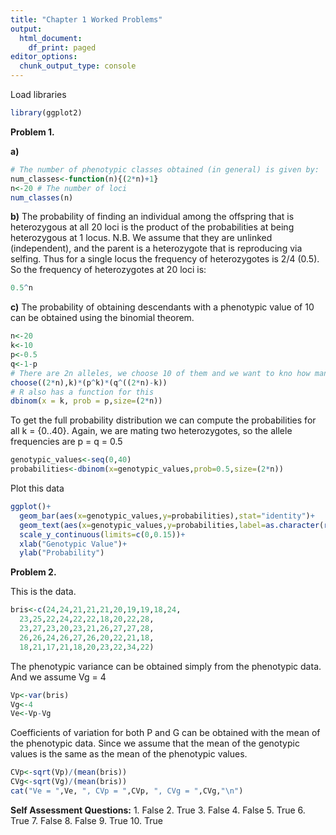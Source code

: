 ```yaml
---
title: "Chapter 1 Worked Problems"
output:
  html_document:
    df_print: paged
editor_options: 
  chunk_output_type: console
---
```


Load libraries
```r
library(ggplot2)
```

__Problem 1.__

__a)__ 
```r
# The number of phenotypic classes obtained (in general) is given by:
num_classes<-function(n){(2*n)+1}
n<-20 # The number of loci
num_classes(n)
```
__b)__ The probability of finding an individual among the offspring that is heterozygous at all 20 loci is the product of the probabilities at being heterozygous at 1 locus. N.B. We assume that they are unlinked (independent), and the parent is a heterozygote that is reproducing via selfing. Thus for a single locus the frequency of heterozygotes is 2/4 (0.5). So the frequency of heterozygotes at 20 loci is:
```r
0.5^n
```

__c)__ The probability of obtaining descendants with a phenotypic value of 10 can be obtained using the binomial theorem.
```r
n<-20
k<-10
p<-0.5
q<-1-p
# There are 2n alleles, we choose 10 of them and we want to kno how many have k = 10. This can be obtained with:
choose((2*n),k)*(p^k)*(q^((2*n)-k))
# R also has a function for this
dbinom(x = k, prob = p,size=(2*n))
```

To get the full probability distribution we can compute the probabilities for all k = {0..40}. Again, we are mating two heterozygotes, so the allele frequencies are p = q = 0.5
```r
genotypic_values<-seq(0,40)
probabilities<-dbinom(x=genotypic_values,prob=0.5,size=(2*n))
```
Plot this data
```r
ggplot()+
  geom_bar(aes(x=genotypic_values,y=probabilities),stat="identity")+
  geom_text(aes(x=genotypic_values,y=probabilities,label=as.character(round(probabilities,5))),hjust=-0.1,vjust=0.5,angle=90)+
  scale_y_continuous(limits=c(0,0.15))+
  xlab("Genotypic Value")+
  ylab("Probability")
```



__Problem 2.__

This is the data.
```r
bris<-c(24,24,21,21,21,20,19,19,18,24,
  23,25,22,24,22,22,18,20,22,28,
  23,27,23,20,23,21,26,27,27,28,
  26,26,24,26,27,26,20,22,21,18,
  18,21,17,21,18,20,23,22,34,22)
```

The phenotypic variance can be obtained simply from the phenotypic data. And we assume Vg = 4
```r
Vp<-var(bris)
Vg<-4
Ve<-Vp-Vg
```

Coefficients of variation for both P and G can be obtained with the mean  of the phenotypic data. Since we assume that the mean of the genotypic values is the same as the mean of the phenotypic values.
```r
CVp<-sqrt(Vp)/(mean(bris))
CVg<-sqrt(Vg)/(mean(bris))
cat("Ve = ",Ve, ", CVp = ",CVp, ", CVg = ",CVg,"\n")
```

__Self Assessment Questions:__
1. False
2. True
3. False
4. False
5. True
6. True
7. False
8. False
9. True
10. True

